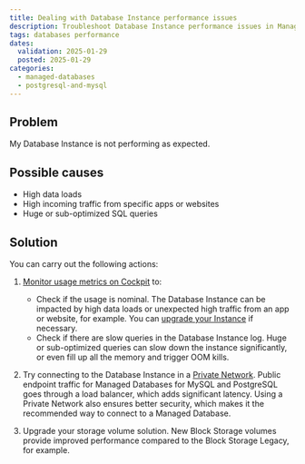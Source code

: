 ```yaml
---
title: Dealing with Database Instance performance issues
description: Troubleshoot Database Instance performance issues in Managed Databases for MySQL and PostgreSQL.
tags: databases performance
dates:
  validation: 2025-01-29
  posted: 2025-01-29
categories:
  - managed-databases
  - postgresql-and-mysql
---
```


## Problem

My Database Instance is not performing as expected.

## Possible causes

- High data loads
- High incoming traffic from specific apps or websites
- Huge or sub-optimized SQL queries

## Solution

You can carry out the following actions:

1. [Monitor usage metrics on Cockpit](/managed-databases-for-postgresql-and-mysql/how-to/monitor-databases-cockpit) to:

    - Check if the usage is nominal. The Database Instance can be impacted by high data loads or unexpected high traffic from an app or website, for example. You can [upgrade your Instance](/managed-databases-for-postgresql-and-mysql/how-to/upgrade-a-database) if necessary.
    - Check if there are slow queries in the Database Instance log. Huge or sub-optimized queries can slow down the instance significantly, or even fill up all the memory and trigger OOM kills.

2. Try connecting to the Database Instance in a [Private Network](/managed-databases-for-postgresql-and-mysql/how-to/connect-database-private-network). Public endpoint traffic for Managed Databases for MySQL and PostgreSQL goes through a load balancer, which adds significant latency. Using a Private Network also ensures better security, which makes it the recommended way to connect to a Managed Database.

3. Upgrade your storage volume solution. New Block Storage volumes provide improved performance compared to the Block Storage Legacy, for example.